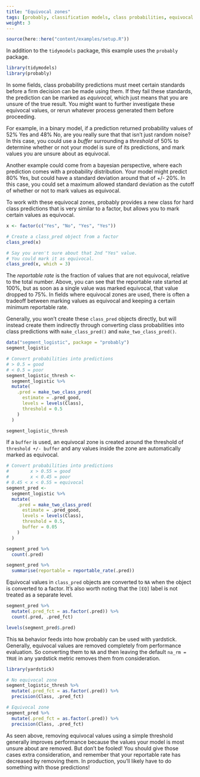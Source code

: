 ```yaml
---
title: "Equivocal zones"
tags: [probably, classification models, class probabilities, equivocal zones]
weight: 3
---
```


```r
source(here::here("content/examples/setup.R"))
```

In addition to the `tidymodels` package, this example uses the `probably` package. 


```r
library(tidymodels)
library(probably)
```


In some fields, class probability predictions must meet certain standards before a firm decision can be made using them. If they fail these standards, the prediction can be marked as _equivocal_, which just means that you are unsure of the true result. You might want to further investigate these equivocal values, or rerun whatever process generated them before proceeding.

For example, in a binary model, if a prediction returned probability values of 52% Yes and 48% No, are you really sure that that isn't just random noise? In this case, you could use a _buffer_ surrounding a _threshold_ of 50% to determine whether or not your model is sure of its predictions, and mark values you are unsure about as equivocal. 

Another example could come from a bayesian perspective, where each prediction comes with a probability distribution. Your model might predict 80% Yes, but could have a standard deviation around that of +/- 20%. In this case, you could set a maximum allowed standard deviation as the cutoff of whether or not to mark values as equivocal. 

To work with these equivocal zones, probably provides a new class for hard class predictions that is very similar to a factor, but allows you to mark certain values as equivocal.

```r
x <- factor(c("Yes", "No", "Yes", "Yes"))

# Create a class_pred object from a factor
class_pred(x)

# Say you aren't sure about that 2nd "Yes" value. 
# You could mark it as equivocal.
class_pred(x, which = 3)
```

The _reportable rate_ is the fraction of values that are not equivocal, relative to the total number. Above, you can see that the reportable rate started at 100%, but as soon as a single value was marked equivocal, that value dropped to 75%. In fields where equivocal zones are used, there is often a tradeoff between marking values as equivocal and keeping a certain minimum reportable rate.

Generally, you won't create these `class_pred` objects directly, but will instead create them indirectly through converting class probabilities into class predictions with `make_class_pred()` and `make_two_class_pred()`.

```r
data("segment_logistic", package = "probably")
segment_logistic

# Convert probabilities into predictions
# > 0.5 = good
# < 0.5 = poor
segment_logistic_thresh <- 
  segment_logistic %>%
  mutate(
    .pred = make_two_class_pred(
      estimate = .pred_good, 
      levels = levels(Class), 
      threshold = 0.5
    )
  )

segment_logistic_thresh
```

If a `buffer` is used, an equivocal zone is created around the threshold of 
`threshold +/- buffer` and any values inside the zone are automatically marked
as equivocal.

```r
# Convert probabilities into predictions
#        x > 0.55 = good
#        x < 0.45 = poor
# 0.45 < x < 0.55 = equivocal
segment_pred <- 
  segment_logistic %>%
  mutate(
    .pred = make_two_class_pred(
      estimate = .pred_good, 
      levels = levels(Class), 
      threshold = 0.5,
      buffer = 0.05
    )
  ) 

segment_pred %>%
  count(.pred)

segment_pred %>%
  summarise(reportable = reportable_rate(.pred))
```

Equivocal values in `class_pred` objects are converted to `NA` when the object
is converted to a factor. It's also worth noting that the `[EQ]` label is not
treated as a separate level.

```r
segment_pred %>%
  mutate(.pred_fct = as.factor(.pred)) %>%
  count(.pred, .pred_fct)

levels(segment_pred$.pred)
```

This `NA` behavior feeds into how probably can be used with yardstick. Generally,
equivocal values are removed completely from performance evaluation. So converting
them to `NA` and then leaving the default `na_rm = TRUE` in any yardstick metric
removes them from consideration.

```r
library(yardstick)

# No equivocal zone
segment_logistic_thresh %>%
  mutate(.pred_fct = as.factor(.pred)) %>%
  precision(Class, .pred_fct)

# Equivocal zone
segment_pred %>%
  mutate(.pred_fct = as.factor(.pred)) %>%
  precision(Class, .pred_fct)
```

As seen above, removing equivocal values using a simple threshold generally improves performance because the values your model is most unsure about are removed. But don't be fooled! You should give those cases extra consideration, and remember that your reportable rate has decreased by removing them. In production, you'll likely have to do something with those predictions!
